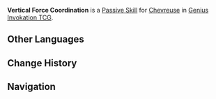 {{Genius Invokation TCG Skill Infobox
|title         = Vertical Force Coordination
|image      = Vertical Force Coordination Character Card Skill.png
|type       = Passive Skill
|character  = Chevreuse
|effect     = (Passive) '''After an opponent's character takes Overloaded reaction DMG:''' Create 1 '''Overcharged Ball''' card in your Hand (Once per Round)<br><br>{{TCG Summon|Overcharged Ball}}
|order      = 4
}}
'''Vertical Force Coordination''' is a [[Character Card Passive Skill|Passive Skill]] for [[Chevreuse (Character Card)|Chevreuse]] in [[Genius Invokation TCG]].

==Other Languages==
{{Other Languages|Vertical Force Coordination}}

==Change History==
{{Change History|4.8}}

==Navigation==
{{Genius Invokation TCG Skill Navbox|Chevreuse}}